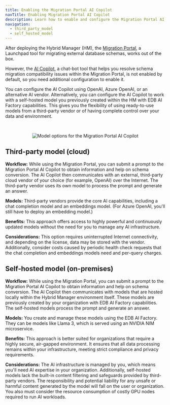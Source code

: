 ```yaml
---
title: Enabling the Migration Portal AI Copilot
navTitle: Enabling Migration Portal AI Copilot
description: Learn how to enable and configure the Migration Portal AI Copilot for Hybrid Manager.
navigation: 
  - third_party_model
  - self_hosted_model
---
```


After deploying the Hybrid Manager (HM), the [Migration Portal](https://www.enterprisedb.com/docs/migration_portal/latest/), a Launchpad tool for migrating external database schemas, works out of the box. 

However, the [AI Copilot](https://www.enterprisedb.com/docs/migration_portal/latest/03_mp_using_portal/mp_ai_copilot/), a chat-bot tool that helps you resolve schema migration compatibility issues within the Migration Portal, is not enabled by default, so you need additional configuration to enable it.

You can configure the AI Copilot using OpenAI, Azure OpenAI, or an alternative AI vendor. Alternatively, you can configure the AI Copilot to work with a self-hosted model you previously created within the HM with EDB AI Factory capabilities. This gives you the flexibility of using ready-to-use models from a third-party vendor or of having complete control over your data and environment. 

<br/>

<center>

![Model options for the Migration Portal AI Copilot](/edb-postgres-ai/latest/hybrid-manager/images/mp_ai_copilot_models.svg)
 
</center>

## Third-party model (cloud)

**Workflow:** While using the Migration Portal, you can submit a prompt to the Migration Portal AI Copilot to obtain information and help on schema conversion. The AI Copilot then communicates with an external, third-party cloud vendor of your choice (for example, OpenAI) over the Internet. The third-party vendor uses its own model to process the prompt and generate an answer.

**Models:** Third-party vendors provide the core AI capabilities, including a chat completion model and an embeddings model. (For Azure OpenAI, you'll still have to deploy an embedding model.)

**Benefits:** This approach offers access to highly powerful and continuously updated models without the need for you to manage any AI infrastructure.

**Considerations:** This option requires uninterrupted Internet connectivity, and depending on the license, data may be stored with the vendor. Additionally, consider costs caused by periodic health check requests that the chat completion and embeddings models need and per-query charges.

## Self-hosted model (on-premises)

**Workflow:** While using the Migration Portal, you can submit a prompt to the Migration Portal AI Copilot to obtain information and help on schema conversion. The AI Copilot then communicates with models that are hosted locally within the Hybrid Manager environment itself. These models are previously created by your organization with EDB AI Factory capabilities. The self-hosted models process the prompt and generate an answer.

**Models:** You create and manage these models using the EDB AI Factory. They can be models like Llama 3, which is served using an NVIDIA NIM microservice.

**Benefits:** This approach is better suited for organizations that require a highly secure, air-gapped environment. It ensures that all data processing remains within your infrastructure, meeting strict compliance and privacy requirements. 

**Considerations:** The AI infrastructure is managed by you, which means you'll need AI expertise in your organization. Additionally, self-hosted models lack the built-in content filtering and safeguards provided by third-party vendors. The responsibility and potential liability for any unsafe or harmful content generated by the model will fall on the user or organization. You also must consider the resource consumption of costly GPU nodes required to run AI workloads.
